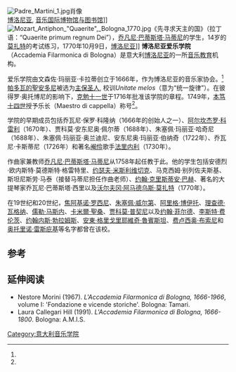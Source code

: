 {{Infobox organization
| name          = 博洛尼亚爱乐学院
| former name   = {{unbulleted list|Accademia de' Filarmonici|Liceo Filarmonico di Bologna|Regia Accademia Filarmonica di Bologna}}
| image         = Accademia filarmonica.jpg
| motto         = ''Unitate melos''
| predecessor   = {{unbulleted list|Accademia dei Floridi (1615)|Accademia dei Filomusi (1622)|Accademia dei Filaschisi (1633)<ref name=bl/>}}
| successor     = 
| formation     = {{start date and age|1666}}<ref name=bl/>
| type          = 文化机构
| purpose       = 音乐教育
| headquarters  = 盖拉齐街（via Guerrazzi）13号卡拉蒂宫（Palazzo Carrati）
| location      = 意大利[[博洛尼亚|博洛尼亚]]
| coords        = {{coord|44.4912|11.3511|type:edu_region:IT-45_scale:500|display=inline,title}}
| leader_title  = 院长
| leader_name   = 洛里斯·阿扎罗尼
| website       = {{url|www.accademiafilarmonica.it}}
| remarks       = 
}}[[Image:Padre_Martini_1.jpg|thumb]]肖像<br />
[[博洛尼亚|博洛尼亚]], [[音乐国际博物馆与图书馆|音乐国际博物馆与图书馆]]]]
[[File:Mozart_Antiphon_"Quaerite",_Bologna_1770.jpg|thumb]]《先寻求天主的国》（拉丁语：“Quaerite primum regnum Dei”），[[乔凡尼·巴蒂斯塔·马蒂尼|乔凡尼·巴蒂斯塔·马蒂尼]]的学生，14岁的[[莫扎特|莫扎特]]的考试练习，1770年10月9日，[[博洛尼亚|博洛尼亚]]]] 
'''博洛尼亚爱乐学院''' （Accademia Filarmonica di Bologna）是意大利[[博洛尼亚|博洛尼亚]]的一所[[音乐教育|音乐教育]]机构。

爱乐学院由文森佐·玛丽亚·卡拉蒂创立于1666年，作为博洛尼亚的音乐家协会。<ref name=acc/> [[帕多瓦的聖安多尼|帕多瓦的聖安多尼]]被选为[[主保圣人|主保圣人]], 校训''Unitate melos''（意为“统一旋律”）。在彼得罗·奥托博尼的影响下，[[克勉十一世|克勉十一世]]于1716年批准该学院的章程。1749年，[[本笃十四世|本笃十四世]]授予乐长（Maestro di cappella）称号<ref name=acc/>。

学院的早期成员包括乔瓦尼·保罗·科隆纳（1666年的创始人之一）、[[阿尔坎杰罗·科雷利|阿尔坎杰罗·科雷利]]（1670年）、贾科莫·安东尼奥·佩尔蒂（1688年）、朱塞佩·玛丽亚·哈奇尼（1688年）、朱塞佩·玛丽亚·奥兰迪尼、安东尼奥·玛丽亚·伯纳奇（1722年）、乔瓦尼·卡斯蒂尼（1726年）和著名[[阉伶|阉伶]]歌手[[法里内利|法里内利]]（1730年）。

作曲家兼教师[[乔凡尼·巴蒂斯塔·马蒂尼|乔凡尼·巴蒂斯塔·马蒂尼]]从1758年起任教于此。他的学生包括安德烈·欧内斯特·莫德斯特·格雷特里、[[约瑟夫·米斯利维切克|约瑟夫·米斯利维切克]]、马克西姆·别列佐夫斯基、斯坦尼斯劳·马泰（接替马蒂尼担任作曲老师）、[[约翰·克里斯蒂安·巴赫|约翰·克里斯蒂安·巴赫]]、著名的大提琴家乔瓦尼·巴蒂斯塔·西里以及[[沃尔夫冈·阿马德乌斯·莫扎特|沃尔夫冈·阿马德乌斯·莫扎特]]（1770年）。

在19世纪和20世纪，[[焦阿基诺·罗西尼|焦阿基诺·罗西尼]]、[[朱塞佩·威尔第|朱塞佩·威尔第]]、[[阿里格·博伊托|阿里格·博伊托]]、[[理查德·瓦格纳|理查德·瓦格纳]]、[[儒勒·马斯内|儒勒·马斯内]]、[[卡米爾·聖桑|卡米爾·聖桑]]、[[贾科莫·普契尼|贾科莫·普契尼]]以及[[约翰·菲尔德|约翰·菲尔德]]、[[李斯特·费伦茨|李斯特·费伦茨]]、[[约翰内斯·勃拉姆斯|约翰内斯·勃拉姆斯]]、[[安東·格里戈里耶維奇·魯賓斯坦|安東·格里戈里耶維奇·魯賓斯坦]]、[[费卢西奥·布索尼|费卢西奥·布索尼]]和[[奥托里诺·雷斯庇基|奥托里诺·雷斯庇基]]等名字都曾在该校。

==参考==
{{reflist|refs=
<ref name=acc>[http://www.accademiafilarmonica.it/index.php?page=la-storia L'Accademia Filarmonica di Bologna e la sua storia] (in Italian). Accademia Filarmonica di Bologna. Accessed December 2013.</ref>
<ref name=bl>[http://www.bl.uk/catalogues/ItalianAcademies/AcademyFullDisplay.aspx?RecordId=021-000001473 Database of Italian academies: Academy full display]. British Library. Accessed May 2017.</ref>
}}

==延伸阅读==
* Nestore Morini (1967). ''L'Accademia Filarmonica di Bologna, 1666-1966'', volume I: 'Fondazione e vicende storiche'. Bologna: Tamari.
* Laura Callegari Hill (1991). ''L'Accademia Filarmonica di Bologna, 1666-1800''. Bologna: A.M.I.S.
[[Category:意大利音乐学院|Category:意大利音乐学院]]